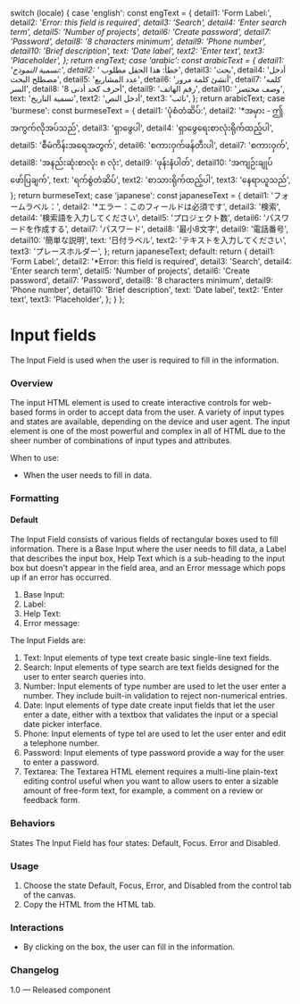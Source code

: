 
  switch (locale) {
    case 'english':
      const engText = {
        detail1: 'Form Label:',
        detail2: '*Error: this field is required',
        detail3: 'Search',
        detail4: 'Enter search term',
        detail5: 'Number of projects',
        detail6: 'Create password',
        detail7: 'Password',
        detail8: '8 characters minimum',
        detail9: 'Phone number',
        detail10: 'Brief description',
        text: 'Date label',
        text2: 'Enter text',
        text3: 'Placeholder',
      };
      return engText;
    case 'arabic':
      const arabicText = {
        detail1: 'تسمية النموذج:',
        detail2: '* خطأ: هذا الحقل مطلوب',
        detail3: 'بحث',
        detail4: 'أدخل مصطلح البحث',
        detail5: 'عدد المشاريع',
        detail6: 'أنشئ كلمة مرور',
        detail7: 'كلمه السر',
        detail8: '8 أحرف كحد أدنى',
        detail9: 'رقم الهاتف',
        detail10: 'وصف مختصر',
        text: 'تسمية التاريخ',
        text2: 'أدخل النص',
        text3: 'نائب',
      };
      return arabicText;
    case 'burmese':
      const burmeseText = {
        detail1: 'ပုံစံတံဆိပ်:',
        detail2: '*အမှား - ဤအကွက်လိုအပ်သည်',
        detail3: 'ရှာဖွေပါ',
        detail4: 'ရှာဖွေရေးစာလုံးရိုက်ထည့်ပါ',
        detail5: 'စီမံကိန်းအရေအတွက်',
        detail6: 'စကားဝှက်ဖန်တီးပါ',
        detail7: 'စကားဝှက်',
        detail8: 'အနည်းဆုံးစာလုံး ၈ လုံး',
        detail9: 'ဖုန်းနံပါတ်',
        detail10: 'အကျဉ်းချုပ်ဖော်ပြချက်',
        text: 'ရက်စွဲတံဆိပ်',
        text2: 'စာသားရိုက်ထည့်ပါ',
        text3: 'နေရာယူသည်',
      };
      return burmeseText;
    case 'japanese':
      const japaneseText = {
        detail1: 'フォームラベル：',
        detail2: '*エラー：このフィールドは必須です',
        detail3: '検索',
        detail4: '検索語を入力してください',
        detail5: 'プロジェクト数',
        detail6: 'パスワードを作成する',
        detail7: 'パスワード',
        detail8: '最小8文字',
        detail9: '電話番号',
        detail10: '簡単な説明',
        text: '日付ラベル',
        text2: 'テキストを入力してください',
        text3: 'プレースホルダー',
      };
      return japaneseText;
    default:
      return {
        detail1: 'Form Label:',
        detail2: '*Error: this field is required',
        detail3: 'Search',
        detail4: 'Enter search term',
        detail5: 'Number of projects',
        detail6: 'Create password',
        detail7: 'Password',
        detail8: '8 characters minimum',
        detail9: 'Phone number',
        detail10: 'Brief description',
        text: 'Date label',
        text2: 'Enter text',
        text3: 'Placeholder',
      };
  }
};

<Meta of={InputFieldsStories} />

# Input fields

The Input Field is used when the user is required to fill in the information.

### Overview

The input HTML element is used to create interactive controls for web-based forms in order to accept data from the user. A variety of input types and states are available, depending on the device and user agent. The input element is one of the most powerful and complex in all of HTML due to the sheer number of combinations of input types and attributes.

When to use:

- When the user needs to fill in data.

### Formatting

#### Default

The Input Field consists of various fields of rectangular boxes used to fill information. There is a Base Input where the user needs to fill data, a Label that describes the input box, Help Text which is a sub-heading to the input box but doesn't appear in the field area, and an Error message which pops up if an error has occurred.

1. Base Input:
2. Label:
3. Help Text:
4. Error message:

The Input Fields are:

1. Text: Input elements of type text create basic single-line text fields.
2. Search: Input elements of type search are text fields designed for the user to enter search queries into.
3. Number: Input elements of type number are used to let the user enter a number. They include built-in validation to reject non-numerical entries.
4. Date: Input elements of type date create input fields that let the user enter a date, either with a textbox that validates the input or a special date picker interface.
5. Phone: Input elements of type tel are used to let the user enter and edit a telephone number.
6. Password: Input elements of type password provide a way for the user to enter a password.
7. Textarea: The Textarea HTML element requires a multi-line plain-text editing control useful when you want to allow users to enter a sizable amount of free-form text, for example, a comment on a review or feedback form.

### Behaviors

States
The Input Field has four states: Default, Focus. Error and Disabled.

<Canvas>
  <Story of={InputFieldsStories.Date} />
</Canvas>

<Canvas>
  <Story of={InputFieldsStories.Number} />
</Canvas>

<Canvas>
  <Story of={InputFieldsStories.Password} />
</Canvas>

<Canvas>
  <Story of={InputFieldsStories.Telephone} />
</Canvas>

<Canvas>
  <Story of={InputFieldsStories.Text} />
</Canvas>

### Usage

1. Choose the state Default, Focus, Error, and Disabled from the control tab of the canvas.
2. Copy the HTML from the HTML tab.

### Interactions

- By clicking on the box, the user can fill in the information.

### Changelog

1.0 — Released component
